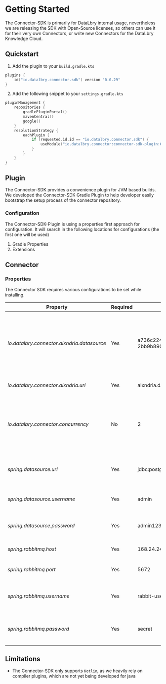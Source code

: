 # Getting Started

The Connector-SDK is primarily for DataLbry internal usage, nevertheless we are releasing the SDK with Open-Source licenses, so others can use it for their very own Connectors, or write new Connectors for the DataLbry Knowledge Cloud.

## Quickstart

1. Add the plugin to your `build.gradle.kts`

```kotlin
plugins {
    id("io.datalbry.connector.sdk") version "0.0.29"
}
```

2. Add the following snippet to your `settings.gradle.kts`
```kotlin
pluginManagement {
    repositories {
        gradlePluginPortal()
        mavenCentral()
        google()
    }
    resolutionStrategy {
        eachPlugin {
            if (requested.id.id == "io.datalbry.connector.sdk") {
                useModule("io.datalbry.connector:connector-sdk-plugin:0.0.29")
            }
        }
    }
}
```

## Plugin
The Connector-SDK provides a convenience plugin for JVM based builds. 
We developed the Connector-SDK Gradle Plugin to help developer easily bootstrap the setup process of the connector repository.

### Configuration

The Connector-SDK-Plugin is using a properties first approach for configuration.
It will search in the following locations for configurations (the first one will be used)

1. Gradle Properties
2. Extensions

## Connector

### Properties
The Connector SDK requires various configurations to be set while installing.

| Property | Required | Example| Default | Description |
| --- | --- | --- | --- | --- |
| *io.datalbry.connector.alxndria.datasource* | Yes | a736c224-aa4d-457b-ae7f-2bb9b890d17d | - | The Alxndria datasource to use for synchronization. There must always be a 1:1 relationship between Connector and Datasource. |
| *io.datalbry.connector.alxndria.uri* | Yes | alxndria.datalbry.io | - | The URI to the Alxndria instance. |
| *io.datalbry.connector.concurrency* | No | 2 | 1 | The Concurrency level of the Connector. 2 will result into having two parallel worker per connector instance. |
| *spring.datasource.url* | Yes | jdbc:postgresql://host:port/database | - | The Postgres database to store the traversal information in |
| *spring.datasource.username* | Yes | admin | - | The user to authenticate to the database with |
| *spring.datasource.password* | Yes | admin123 | - | The password to authenticate to the database with |
| *spring.rabbitmq.host* | Yes | 168.24.24.0 | - | The host of the RabbitMQ broker |
| *spring.rabbitmq.port* | Yes | 5672 | - | The port of the RabbitMQ broker |
| *spring.rabbitmq.username* | Yes | rabbit-user | - | The user to authenticate with to the RabbitMQ broker with |
| *spring.rabbitmq.password* | Yes | secret | - | The password to authenticate with to the RabbitMQ broker with |

## Limitations
* The Connector-SDK only supports `Kotlin`, as we heavily rely on compiler plugins, which are not yet being developed for java
